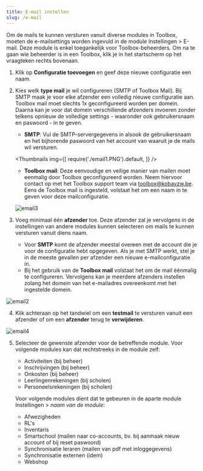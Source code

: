 ```yaml
---
title: E-mail instellen
slug: /e-mail
---
```


Om de mails te kunnen versturen vanuit diverse modules in Toolbox, moeten de e-mailsettings worden ingevuld in de module Instellingen > E-mail. Deze module is enkel toegankelijk voor Toolbox-beheerders. Om na te gaan wie beheerder is in een Toolbox, klik je in het startscherm op het vraagteken rechts bovenaan.

1. Klik op **Configuratie toevoegen** en geef deze nieuwe configuratie een naam.
2. Kies welk **type mail** je wil configureren (SMTP of Toolbox Mail). Bij SMTP maak je voor elke afzender een volledig nieuwe configuratie aan. Toolbox mail moet slechts 1x geconfigureerd worden per domein. Daarna kan je voor dat domein verschillende afzenders invoeren zonder telkens opnieuw de volledige settings - waaronder ook gebruikersnaam en paswoord - in te geven. 

    - **SMTP**: Vul de SMTP-servergegevens in alsook de gebruikersnaam en het bijhorende paswoord van het account van waaruit je de mails wil versturen.  
    
    <Thumbnails img={[
    require('./email1.PNG').default, 
    ]} />

    - **Toolbox mail**: Deze eenvoudige en veilige manier van mailen moet eenmalig door Toolbox geconfigureerd worden. Neem hiervoor contact op met het Toolbox support team via toolbox@kobavzw.be. Eens de Toolbox mail is ingesteld, volstaat het om een naam in te geven voor deze mailconfiguratie. 

    ![email3](./email3.PNG)

3. Voeg minimaal één **afzender** toe. Deze afzender zal je vervolgens in de instellingen van andere modules kunnen selecteren om mails te kunnen versturen vanuit diens naam.  

    - Voor **SMTP** komt de afzender meestal overeen met de account die je voor de configuratie hebt opgegeven. Als je met SMTP werkt, stel je in de meeste gevallen per afzender een nieuwe e-mailconfiguratie in. 
    - Bij het gebruik van de **Toolbox mail** volstaat het om de mail éénmalig te configureren. Vervolgens kan je meerdere afzenders instellen zolang het domein van het e-mailadres overeenkomt met het ingestelde domein. 

 ![email2](./email2.png)

4. Klik achteraan op het tandwiel om een **testmail** te versturen vanuit een afzender of om een **afzender** terug te **verwijderen**. 

 ![email4](./email4.png)

5. Selecteer de gewenste afzender voor de betreffende module. Voor volgende modules kan dat rechtstreeks in de module zelf:
    - Activiteiten (bij beheer)
    - Inschrijvingen (bij beheer)
    - Onkosten (bij beheer)
    - Leerlingenrekeningen (bij scholen)
    - Personeelsrekeningen (bij scholen)

    Voor volgende modules dient dat te gebeuren in de aparte module Instellingen > *naam van de module*:
      -	Afwezigheden  
      - RL's
      -	Inventaris 
      -	Smartschool (mailen naar co-accounts, bv. bij aanmaak nieuw account of bij reset paswoord)
      - Synchronisatie leraren (mailen van pdf met inloggegevens)
      - Synchronisatie externen (idem)
      - Webshop
